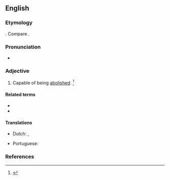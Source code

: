 ==English==

===Etymology===
{{suffix|en|abolish|able}}. Compare {{cog|fr|abolissable}}.

===Pronunciation===
* {{a|US}} {{IPA|en|/əˈbɑl.ɪʃ.ə.bl̩/|/əˈbɑl.əʃ.ə.bl̩/}}

===Adjective===
{{en-adj}}

# Capable of being [[abolish]]ed. {{defdate|First attested from the mid 17<sup>th</sup> century.}}<ref name=SOED>{{R:SOED5|page=6}}</ref>

====Related terms====
* {{l|en|abolished}}
* {{l|en|abolition}}

====Translations====
{{trans-top|capable of being abolished}}
* Dutch: {{t|nl|afschafbaar}}, {{t|nl|ophefbaar}}
{{trans-mid}}
* Portuguese: {{t|pt|abolível}}
{{trans-bottom}}

===References===
<references/>